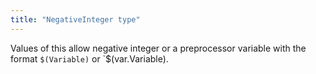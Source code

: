 ```yaml
---
title: "NegativeInteger type"
---
```


Values of this allow negative integer or a preprocessor variable with the format `$(Variable)` or `$(var.Variable).
